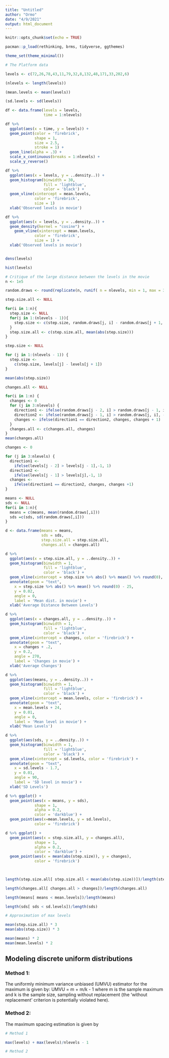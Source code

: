 ```yaml
---
title: "Untitled"
author: "Ormo"
date: "4/9/2021"
output: html_document
---
```


```r
knitr::opts_chunk$set(echo = TRUE)
```


```r
pacman::p_load(rethinking, brms, tidyverse, ggthemes)

theme_set(theme_minimal())
```


```r
# The Platform data

levels <- c(72,26,78,43,11,79,32,8,132,48,171,33,202,6)

(nlevels <- length(levels))

(mean.levels <- mean(levels))

(sd.levels <- sd(levels))

df <- data.frame(levels = levels,
                 time = 1:nlevels)

df %>% 
  ggplot(aes(x = time, y = levels)) +
  geom_point(color = 'firebrick',
             shape = 1,
             size = 2.5,
             stroke = 1) +
  geom_line(alpha = .3) + 
  scale_x_continuous(breaks = 1:nlevels) +
  scale_y_reverse()

df %>%
  ggplot(aes(x = levels, y = ..density..)) +
  geom_histogram(binwidth = 30,
                 fill = 'lightblue',
                 color = 'black') +
  geom_vline(xintercept = mean.levels, 
             color = 'firebrick',
             size = 1)
  xlab('Observed levels in movie')

df %>%
  ggplot(aes(x = levels, y = ..density..)) +
  geom_density(kernel = "cosine") +
    geom_vline(xintercept = mean.levels, 
             color = 'firebrick',
             size = 1) +
  xlab('Observed levels in movie')


dens(levels)

hist(levels)
```

```r
# Critique of the large distance between the levels in the movie
n <- 1e5

random.draws <- round(replicate(n, runif( n = nlevels, min = 1, max = 333)), 0)

step.size.all <- NULL

for(i in 1:n){
  step.size <- NULL
  for(j in 1:(nlevels - 1)){
    step.size <- c(step.size, random.draws[j, i] - random.draws[j + 1, i])
  }
  step.size.all <- c(step.size.all, mean(abs(step.size)))
}

step.size <- NULL

for (j in 1:(nlevels - 1)) {
  step.size <-
    c(step.size, levels[j] - levels[j + 1])
}

mean(abs(step.size))

changes.all <- NULL

for(i in 1:n) {
  changes <- 0
  for (j in 3:nlevels) {
    direction1 <- ifelse(random.draws[j - 2, i] > random.draws[j - 1, i], -1, 1)
    direction2 <- ifelse(random.draws[j - 1, i] > random.draws[j, i], -1, 1)
    changes <- ifelse(direction1 == direction2, changes, changes + 1)
  }
  changes.all <- c(changes.all, changes)
}
mean(changes.all)

changes <- 0

for (j in 3:nlevels) {
  direction1 <-
    ifelse(levels[j - 2] > levels[j - 1],-1, 1)
  direction2 <-
    ifelse(levels[j - 1] > levels[j],-1, 1)
  changes <-
    ifelse(direction1 == direction2, changes, changes +1)
}

means <- NULL
sds <- NULL
for(i in 1:n){
  means = c(means, mean(random.draws[,i]))
  sds =c(sds, sd(random.draws[,i]))
}
```


```r
d <- data.frame(means = means, 
                sds = sds,
                step.size.all = step.size.all,
                changes.all = changes.all)

d %>%
  ggplot(aes(x = step.size.all, y = ..density..)) +
  geom_histogram(binwidth = 1,
                 fill = 'lightblue',
                 color = 'black') +
  geom_vline(xintercept = step.size %>% abs() %>% mean() %>% round(0), color = 'firebrick') +
  annotate(geom = "text",
    x = step.size %>% abs() %>% mean() %>% round(0) - 25,
    y = 0.02,
    angle = 0,
    label = 'Mean dist. in movie') +
  xlab('Average Distance Between Levels')

d %>%
  ggplot(aes(x = changes.all, y = ..density..)) +
  geom_histogram(binwidth = 1,
                 fill = 'lightblue',
                 color = 'black') +
  geom_vline(xintercept = changes, color = 'firebrick') +
  annotate(geom = "text",
    x = changes + .2,
    y = 0.2,
    angle = 270,
    label = 'Changes in movie') +
  xlab('Average Changes')

d %>%
  ggplot(aes(means, y = ..density..)) +
  geom_histogram(binwidth = 1,
                 fill = 'lightblue',
                 color = 'black') +
  geom_vline(xintercept = mean.levels, color = 'firebrick') +
  annotate(geom = "text",
    x = mean.levels + 24,
    y = 0.01,
    angle = 0,
    label = 'Mean level in movie') +
  xlab('Mean Levels')

d %>% 
  ggplot(aes(sds, y = ..density..)) +
  geom_histogram(binwidth = 1,
                 fill = 'lightblue',
                 color = 'black') +
  geom_vline(xintercept = sd.levels, color = 'firebrick') +
  annotate(geom = "text",
    x = sd.levels - 1.7,
    y = 0.01,
    angle = 90,
    label = 'SD level in movie') +
  xlab('SD Levels')

d %>% ggplot() +
  geom_point(aes(x = means, y = sds), 
             shape = 1, 
             alpha = 0.2,
             color = 'darkblue') +
  geom_point(aes(x=mean.levels, y = sd.levels), 
             color = 'firebrick')

d %>% ggplot() +
  geom_point(aes(x = step.size.all, y = changes.all), 
             shape = 1, 
             alpha = 0.2,
             color = 'darkblue') +
  geom_point(aes(x = mean(abs(step.size)), y = changes), 
             color = 'firebrick')
  


length(step.size.all[ step.size.all < mean(abs(step.size))])/length(step.size.all)

length(changes.all[ changes.all > changes])/length(changes.all)

length(means[ means < mean.levels])/length(means)

length(sds[ sds < sd.levels])/length(sds)

```


```r
# Approximation of max levels

mean(step.size.all) * 3
mean(abs(step.size)) * 3

mean(means) * 2
mean(mean.levels) * 2

```

## Modeling discrete uniform distributions
### Method 1:
The uniformly minimum variance unbiased (UMVU) estimator for the maximum is given by: 
  UMVU = m + m/k - 1
where m is the sample maximum and k is the sample size, sampling without replacement (the 'without replacement' criterion is potentially violated here).

### Method 2:
The maximum spacing estimation is given by


```r
# Method 1

max(levels) + max(levels)/nlevels - 1

# Method 2



```












